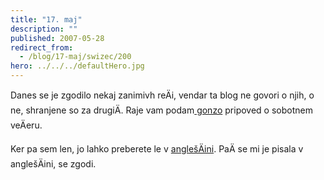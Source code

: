 ```yaml
---
title: "17. maj"
description: ""
published: 2007-05-28
redirect_from:
  - /blog/17-maj/swizec/200
hero: ../../../defaultHero.jpg
---
```


Danes se je zgodilo nekaj zanimivh reÄi, vendar ta blog ne govori o njih, o ne, shranjene so za drugiÄ. Raje vam podam[ gonzo](http://en.wikipedia.org/wiki/Gonzo_journalism) pripoved o sobotnem veÄeru.

Ker pa sem len, jo lahko preberete le v [anglešÄini](https://swizec.com/index.php/mode=news/id=230). PaÄ se mi je pisala v anglešÄini, se zgodi.

